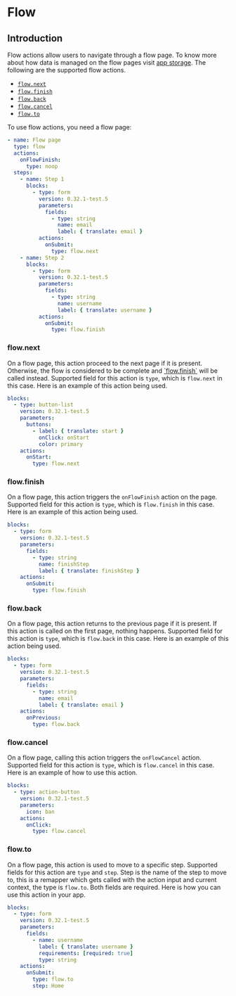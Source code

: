 
# Flow

## Introduction

Flow actions allow users to navigate through a flow page. To know more about how data is managed on
the flow pages visit [app storage](../guides/storage.md#storage). The following are the supported
flow actions.

- [`flow.next`](#flownext)
- [`flow.finish`](#flowfinish)
- [`flow.back`](#flowback)
- [`flow.cancel`](#flowcancel)
- [`flow.to`](#flowto)

To use flow actions, you need a flow page:

```yaml validate page-snippet
- name: Flow page
  type: flow
  actions:
    onFlowFinish:
      type: noop
  steps:
    - name: Step 1
      blocks:
        - type: form
          version: 0.32.1-test.5
          parameters:
            fields:
              - type: string
                name: email
                label: { translate: email }
          actions:
            onSubmit:
              type: flow.next
    - name: Step 2
      blocks:
        - type: form
          version: 0.32.1-test.5
          parameters:
            fields:
              - type: string
                name: username
                label: { translate: username }
          actions:
            onSubmit:
              type: flow.finish
```

### flow.next<Side name="flow.next" />

On a flow page, this action proceed to the next page if it is present. Otherwise, the flow is
considered to be complete and [\`flow.finish\`](#flowfinish) will be called instead. Supported field
for this action is `type`, which is `flow.next` in this case. Here is an example of this action
being used.

```yaml validate flow-blocks-snippet
blocks:
  - type: button-list
    version: 0.32.1-test.5
    parameters:
      buttons:
        - label: { translate: start }
          onClick: onStart
          color: primary
    actions:
      onStart:
        type: flow.next
```

### flow.finish<Side name="flow.finish" />

On a flow page, this action triggers the `onFlowFinish` action on the page. Supported field for this
action is `type`, which is `flow.finish` in this case. Here is an example of this action being used.

```yaml validate flow-blocks-snippet
blocks:
  - type: form
    version: 0.32.1-test.5
    parameters:
      fields:
        - type: string
          name: finishStep
          label: { translate: finishStep }
    actions:
      onSubmit:
        type: flow.finish
```

### flow.back<Side name="flow.back" />

On a flow page, this action returns to the previous page if it is present. If this action is called
on the first page, nothing happens. Supported field for this action is `type`, which is `flow.back`
in this case. Here is an example of this action being used.

```yaml validate flow-blocks-snippet
blocks:
  - type: form
    version: 0.32.1-test.5
    parameters:
      fields:
        - type: string
          name: email
          label: { translate: email }
    actions:
      onPrevious:
        type: flow.back
```

### flow.cancel<Side name="flow.cancel" />

On a flow page, calling this action triggers the `onFlowCancel` action. Supported field for this
action is `type`, which is `flow.cancel` in this case. Here is an example of how to use this action.

```yaml validate flow-blocks-snippet
blocks:
  - type: action-button
    version: 0.32.1-test.5
    parameters:
      icon: ban
    actions:
      onClick:
        type: flow.cancel
```

### flow.to<Side name="flow.to" />

On a flow page, this action is used to move to a specific step. Supported fields for this action are
`type` and `step`. Step is the name of the step to move to, this is a remapper which gets called
with the action input and current context, the type is `flow.to`. Both fields are required. Here is
how you can use this action in your app.

```yaml validate flow-blocks-snippet
blocks:
  - type: form
    version: 0.32.1-test.5
    parameters:
      fields:
        - name: username
          label: { translate: username }
          requirements: [required: true]
          type: string
    actions:
      onSubmit:
        type: flow.to
        step: Home
```
